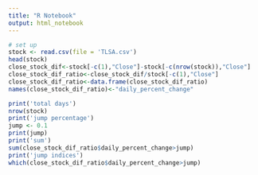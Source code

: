 ```yaml
---
title: "R Notebook"
output: html_notebook
---
```


```r
# set up
stock <- read.csv(file = 'TLSA.csv')
head(stock)
close_stock_dif<-stock[-c(1),"Close"]-stock[-c(nrow(stock)),"Close"]
close_stock_dif_ratio<-close_stock_dif/stock[-c(1),"Close"]
close_stock_dif_ratio<-data.frame(close_stock_dif_ratio)
names(close_stock_dif_ratio)<-"daily_percent_change"
```
```r
print('total days') 
nrow(stock)
print('jump percentage') 
jump <- 0.1
print(jump)
print('sum')
sum(close_stock_dif_ratio$daily_percent_change>jump)
print('jump indices')
which(close_stock_dif_ratio$daily_percent_change>jump)
```


